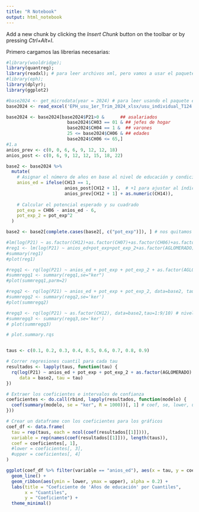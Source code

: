 ```yaml
---
title: "R Notebook"
output: html_notebook
---
```


Add a new chunk by clicking the *Insert Chunk* button on the toolbar or by pressing *Ctrl+Alt+I*.

Primero cargamos las librerias necesarias: 

```r
#library(wooldridge);
library(quantreg);
library(readxl); # para leer archivos xml, pero vamos a usar el paquete eph
#library(eph);
library(dplyr);
library(ggplot2)
```

```r
#base2024 <- get_microdata(year = 2024) # para leer usando el paquete eph 
base2024 <- read_excel('EPH_usu_1er_Trim_2024_xlsx/usu_individual_T124.xlsx')

base2024 <- base2024[base2024$P21>0 &      ## asalariados
                       base2024$CH03 == 01 & ## jefes de hogar
                       base2024$CH04 == 1 &  ## varones
                       25 <= base2024$CH06 & ## edades
                       base2024$CH06 <= 65,]
#1.a
anios_prev <- c(0, 0, 6, 6, 9, 12, 12, 18)
anios_post <- c(0, 6, 9, 12, 12, 15, 18, 22)

base2 <- base2024 %>%
  mutate(
    # Asignar el número de años en base al nivel de educación y condición de finalización
    anios_ed = ifelse(CH13 == 1,
                      anios_post[CH12 + 1],  # +1 para ajustar al índice en R
                      anios_prev[CH12 + 1] + as.numeric(CH14)),
    
    # Calcular el potencial esperado y su cuadrado
    pot_exp = CH06 - anios_ed - 6,
    pot_exp_2 = pot_exp^2
  )

base2 <- base2[complete.cases(base2[, c("pot_exp")]), ] # nos quitamos los na's.

#lm(log(P21) ~ as.factor(CH12)+as.factor(CH07)+as.factor(CH06)+as.factor(AGLOMERADO)-1,data=base2024)
#reg1 <- lm(log(P21) ~ anios_ed+pot_exp+pot_exp_2+as.factor(AGLOMERADO)+as.factor(CH07), data=base2)
#summary(reg1)
#plot(reg1)

#regq1 <- rq(log(P21) ~ anios_ed + pot_exp + pot_exp_2 + as.factor(AGLOMERADO) + as.factor(CH07),data=base2,tau =1:9/10,ci = FALSE)
#summregq1 <- summary(regq1,se="ker")
#plot(summregq1,parm=2)

#regq2 <- rq(log(P21) ~ anios_ed + pot_exp + pot_exp_2, data=base2, tau=1:9/10)
#summregq2 <- summary(regq2,se='ker')
#plot(summregq2)

#regq3 <- rq(log(P21) ~ as.factor(CH12), data=base2,tau=1:9/10) # nivel eduacion CH12
#summregq3 <- summary(regq3,se='ker')
# plot(summregq3)

# plot.summary.rqs 


taus <- c(0.1, 0.2, 0.3, 0.4, 0.5, 0.6, 0.7, 0.8, 0.9)

# Correr regresiones cuantil para cada tau
resultados <- lapply(taus, function(tau) {
  rq(log(P21) ~ anios_ed + pot_exp + pot_exp_2 + as.factor(AGLOMERADO) + as.factor(CH07),
     data = base2, tau = tau)
})

# Extraer los coeficientes e intervalos de confianza
coeficientes <- do.call(rbind, lapply(resultados, function(modelo) {
  coef(summary(modelo, se = "ker", R = 1000))[, 1] # coef, se, lower, upper
}))

# Crear un dataframe con los coeficientes para los gráficos
coef_df <- data.frame(
  tau = rep(taus, each = ncol(coef(resultados[[1]]))),
  variable = rep(names(coef(resultados[[1]])), length(taus)),
  coef = coeficientes[, 1],
  #lower = coeficientes[, 3],
  #upper = coeficientes[, 4]
)

ggplot(coef_df %>% filter(variable == "anios_ed"), aes(x = tau, y = coef)) +
  geom_line() +
  geom_ribbon(aes(ymin = lower, ymax = upper), alpha = 0.2) +
  labs(title = "Coeficiente de 'Años de educación' por Cuantiles",
       x = "Cuantiles",
       y = "Coeficiente") +
  theme_minimal()
```

